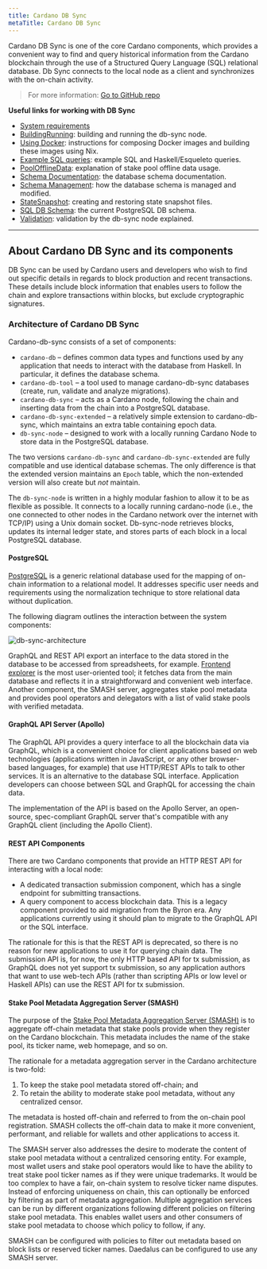 ```yaml
---
title: Cardano DB Sync
metaTitle: Cardano DB Sync
---
```


Cardano DB Sync is one of the core Cardano components, which provides a convenient way to find and query historical information from the Cardano blockchain through the use of a Structured Query Language (SQL) relational database. Db Sync connects to the local node as a client and synchronizes with the on-chain activity. 

> For more information: [Go to GitHub repo <OpenInNew className='content-link' />](https://github.com/input-output-hk/cardano-db-sync#cardano-db-sync)

**Useful links for working with DB Sync**

-   [System requirements](https://github.com/input-output-hk/cardano-db-sync#system-requirements)
-   [BuildingRunning](https://github.com/input-output-hk/cardano-db-sync/blob/master/doc/building-running.md): building and running the db-sync node.
-   [Using Docker](https://github.com/input-output-hk/cardano-db-sync/blob/master/doc/docker.md): instructions for composing Docker images and building these images using Nix.
-   [Example SQL queries](https://github.com/input-output-hk/cardano-db-sync/blob/master/doc/interesting-queries.md): example SQL and Haskell/Esqueleto queries.
-   [PoolOfflineData](https://github.com/input-output-hk/cardano-db-sync/blob/master/doc/pool-offline-data.md): explanation of stake pool offline data usage. 
-   [Schema Documentation](https://github.com/input-output-hk/cardano-db-sync/blob/master/doc/schema.md): the database schema documentation.
-   [Schema Management](https://github.com/input-output-hk/cardano-db-sync/blob/master/doc/schema-management.md): how the database schema is managed and modified.
-   [StateSnapshot](https://github.com/input-output-hk/cardano-db-sync/blob/master/doc/state-snapshot.md): creating and restoring state snapshot files.
-   [SQL DB Schema](https://hydra.iohk.io/job/Cardano/cardano-db-sync/native.haskellPackages.cardano-db.checks.test-db.x86_64-linux/latest/download/1): the current PostgreSQL DB schema.
-   [Validation](https://github.com/input-output-hk/cardano-db-sync/blob/master/doc/validation.md): validation by the db-sync node explained.

---

## About Cardano DB Sync and its components

DB Sync can be used by Cardano users and developers who wish to find out
specific details in regards to block production and recent transactions. These
details include block information that enables users to follow the chain and
explore transactions within blocks, but exclude cryptographic signatures.

### Architecture of Cardano DB Sync

Cardano-db-sync consists of a set of components:

- `cardano-db` – defines common data types and functions used by any application
  that needs to interact with the database from Haskell. In particular, it
  defines the database schema.
- `cardano-db-tool` – a tool used to manage cardano-db-sync databases (create,
  run, validate and analyze migrations).
- `cardano-db-sync` – acts as a Cardano node, following the chain and inserting
  data from the chain into a PostgreSQL database.
- `cardano-db-sync-extended` – a relatively simple extension to cardano-db-sync,
  which maintains an extra table containing epoch data.
- `db-sync-node` – designed to work with a locally running Cardano Node to store
  data in the PostgreSQL database.

The two versions `cardano-db-sync` and `cardano-db-sync-extended` are fully
compatible and use identical database schemas. The only difference is that the
extended version maintains an `Epoch` table, which the non-extended version will
also create but _not_ maintain.

The `db-sync-node` is written in a highly modular fashion to allow it to be as
flexible as possible. It connects to a locally running cardano-node (i.e., the
one connected to other nodes in the Cardano network over the internet with
TCP/IP) using a Unix domain socket. Db-sync-node retrieves blocks, updates its
internal ledger state, and stores parts of each block in a local PostgreSQL
database.

#### PostgreSQL

[PostgreSQL](https://www.postgresql.org/) is a generic relational database used
for the mapping of on-chain information to a relational model. It addresses
specific user needs and requirements using the normalization technique to store
relational data without duplication.

The following diagram outlines the interaction between the system components:

![db-sync-architecture](https://ucarecdn.com/0a179e23-8258-48f8-8204-339e5233cce6/)

GraphQL and REST API export an interface to the data stored in the database to
be accessed from spreadsheets, for example.
[Frontend explorer](https://explorer.cardano.org/en) is the most user-oriented
tool; it fetches data from the main database and reflects it in a
straightforward and convenient web interface. Another component, the SMASH
server, aggregates stake pool metadata and provides pool operators and
delegators with a list of valid stake pools with verified metadata.

#### GraphQL API Server (Apollo)

The GraphQL API provides a query interface to all the blockchain data via
GraphQL, which is a convenient choice for client applications based on web
technologies (applications written in JavaScript, or any other browser-based
languages, for example) that use HTTP/REST APIs to talk to other services. It is
an alternative to the database SQL interface. Application developers can choose
between SQL and GraphQL for accessing the chain data.

The implementation of the API is based on the Apollo Server, an open-source,
spec-compliant GraphQL server that's compatible with any GraphQL client
(including the Apollo Client).

#### REST API Components

There are two Cardano components that provide an HTTP REST API for interacting
with a local node:

- A dedicated transaction submission component, which has a single endpoint for
  submitting transactions.
- A query component to access blockchain data. This is a legacy component
  provided to aid migration from the Byron era. Any applications currently using
  it should plan to migrate to the GraphQL API or the SQL interface.

The rationale for this is that the REST API is deprecated, so there is no reason
for new applications to use it for querying chain data. The submission API is,
for now, the only HTTP based API for tx submission, as GraphQL does not yet
support tx submission, so any application authors that want to use web-tech APIs
(rather than scripting APIs or low level or Haskell APIs) can use the REST API
for tx submission.

#### Stake Pool Metadata Aggregation Server (SMASH)

The purpose of the [Stake Pool Metadata Aggregation Server (SMASH)](https://docs.cardano.org/cardano-components/smash) is to
aggregate off-chain metadata that stake pools provide when they register on the
Cardano blockchain. This metadata includes the name of the stake pool, its
ticker name, web homepage, and so on.

The rationale for a metadata aggregation server in the Cardano architecture is
two-fold:

1. To keep the stake pool metadata stored off-chain; and
2. To retain the ability to moderate stake pool metadata, without any
   centralized censor.

The metadata is hosted off-chain and referred to from the on-chain pool
registration. SMASH collects the off-chain data to make it more convenient,
performant, and reliable for wallets and other applications to access it.

The SMASH server also addresses the desire to moderate the content of stake pool
metadata without a centralized censoring entity. For example, most wallet users
and stake pool operators would like to have the ability to treat stake pool
ticker names as if they were unique trademarks. It would be too complex to have
a fair, on-chain system to resolve ticker name disputes. Instead of enforcing
uniqueness on chain, this can optionally be enforced by filtering as part of
metadata aggregation. Multiple aggregation services can be run by different
organizations following different policies on filtering stake pool metadata.
This enables wallet users and other consumers of stake pool metadata to choose
which policy to follow, if any.

SMASH can be configured with policies to filter out metadata based on block
lists or reserved ticker names. Daedalus can be configured to use any SMASH
server.
